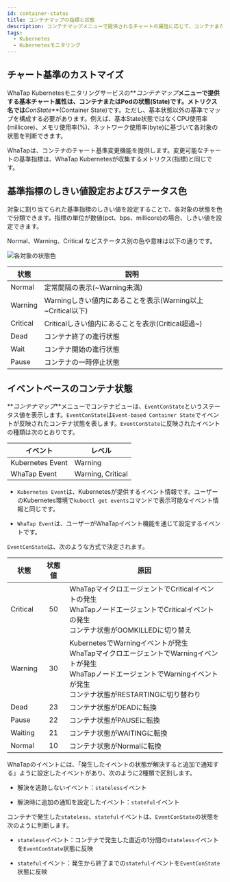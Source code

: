 ```yaml
---
id: container-status
title: コンテナマップの指標と状態
description: コンテナマップメニューで提供されるチャートの属性に応じて、コンテナまたはPodの状態を確認できます。
tags:
  - Kubernetes
  - Kubernetesモニタリング
---
```


## チャート基準のカストマイズ

WhaTap Kubernetesモニタリングサービスの**_コンテナマップ_**メニューで提供する基本チャート属性は、コンテナまたはPodの状態(State)です。メトリクス名では**_ConState_**(Container State)です。ただし、基本状態以外の基準でマップを構成する必要があります。例えば、基本State状態ではなくCPU使用率(millicore)、メモリ使用率(%)、ネットワーク使用率(byte)に基づいて各対象の状態を判断できます。

WhaTapは、コンテナのチャート基準変更機能を提供します。変更可能なチャートの基準指標は、WhaTap Kubernetesが収集するメトリクス(指標)と同じです。

<ImgLang img='whatap_kubernetes_container_map_state_customization.png' desc='カスタマイズ可能なチャート基準一覧' />


<Containernotereset />

## 基準指標のしきい値設定およびステータス色

対象に割り当てられた基準指標のしきい値を設定することで、各対象の状態を色で分類できます。指標の単位が数値(pct、bps、millicore)の場合、しきい値を設定できます。

<span class='normal'>Normal</span>、<span class='slow'>Warning</span>、<span class='vslow'>Critical</span> などステータス別の色や意味は以下の通りです。

![各対象の状態色](/img/container-map-status-color.png)

| 状態                                  | 説明                                                                |
| ----------------------------------- | ----------------------------------------------------------------- |
| <span class='normal'>Normal</span>  | 定常間隔の表示(~Warning未満)                            |
| <span class='slow'>Warning</span>   | Warningしきい値内にあることを表示(Warning以上~Critical以下)     |
| <span class='vslow'>Critical</span> | Criticalしきい値内にあることを表示(Critical超過~)             |
| Dead                                | コンテナ終了の進行状態                                                       |
| Wait                                | コンテナ開始の進行状態                                                       |
| Pause                               | コンテナの一時停止状態                                                       |

## イベントベースのコンテナ状態

**_コンテナマップ_**メニューでコンテナビューは、`EventConState`というステータス値を表示します。`EventConState`は`Event-based Container State`でイベントが反映されたコンテナ状態を表します。`EventConState`に反映されたイベントの種類は次のとおりです。

| イベント             | レベル                                                                    |
| ---------------- | ---------------------------------------------------------------------- |
| Kubernetes Event | <span class='slow'>Warning</span>                                      |
| WhaTap Event     | <span class='slow'>Warning</span>, <span class='vslow'>Critical</span> |

- `Kubernetes Event`は、Kubernetesが提供するイベント情報です。ユーザーのKubernetes環境で`kubectl get events`コマンドで表示可能なイベント情報と同じです。

- `WhaTap Event`は、ユーザーがWhaTapイベント機能を通じて設定するイベントです。

`EventConState`は、次のような方式で決定されます。

| 状態                                  | 状態値 | 原因                                                                                                                           |
| ----------------------------------- | :-: | ---------------------------------------------------------------------------------------------------------------------------- |
| <span class='vslow'>Critical</span> |  50 | WhaTapマイクロエージェントでCriticalイベントの発生<br/>WhaTapノードエージェントでCriticalイベントの発生<br/>コンテナ状態がOOMKILLEDに切り替え                               |
| <span class='slow'>Warning</span>   |  30 | KubernetesでWarningイベントが発生<br/>WhaTapマイクロエージェントでWarningイベントが発生<br/>WhaTapノードエージェントでWarningイベントが発生<br/>コンテナ状態がRESTARTINGに切り替わり |
| Dead                                |  23 | コンテナ状態がDEADに転換                                                                                                               |
| Pause                               |  22 | コンテナ状態がPAUSEに転換                                                                                                              |
| Waiting                             |  21 | コンテナ状態がWAITINGに転換                                                                                                            |
| <span class='normal'>Normal</span>  |  10 | コンテナ状態がNormalに転換                                                                                                             |

WhaTapのイベントには、「発生したイベントの状態が解決すると追加で通知する」ように設定したイベントがあり、次のように2種類で区別します。

- 解決を追跡しないイベント：`stateless`イベント

- 解決時に追加の通知を設定したイベント：`stateful`イベント

コンテナで発生した`stateless`、`stateful`イベントは、`EventConState`の状態を次のように判断します。 

- `stateless`イベント：コンテナで発生した直近の1分間の`stateless`イベントを`EventConState`状態に反映

- `stateful`イベント：発生から終了までの`stateful`イベントを`EventConState`状態に反映
